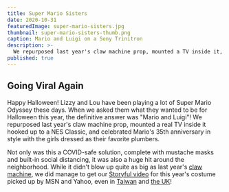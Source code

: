 ```yaml
---
title: Super Mario Sisters
date: 2020-10-31
featuredImage: super-mario-sisters.jpg
thumbnail: super-mario-sisters-thumb.png
caption: Mario and Luigi on a Sony Trinitron
description: >-
  We repurposed last year's claw machine prop, mounted a TV inside it, and celebrated Mario's 35th anniversary with the girls dressed as their favorite plumbers.
published: true
---
```


## Going Viral Again

Happy Halloween! Lizzy and Lou have been playing a lot of Super Mario Odyssey these days. When we asked them what they wanted to be for Halloween this year, the definitive answer was "Mario and Luigi"! We repurposed last year's claw machine prop, mounted a real TV inside it hooked up to a NES Classic, and celebrated Mario's 35th anniversary in style with the girls dressed as their favorite plumbers. 

Not only was this a COVID-safe solution, complete with mustache masks and built-in social distancing, it was also a huge hit around the neighborhood. While it didn't blow up quite as big as last year's [claw machine](/going-viral), we did manage to get our [Storyful video](https://video.storyful.com/record/19073) for this year's costume picked up by MSN and Yahoo, even in [Taiwan](https://tw.tv.yahoo.com/latest-from-storyful/super-mario-sisters-twin-girls-121319486.html) and [the UK](https://uk.news.yahoo.com/super-mario-sisters-twin-girls-121319486.html)!